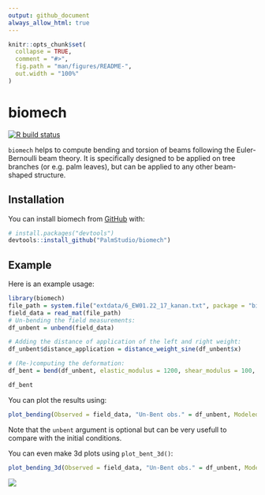 ```yaml
---
output: github_document
always_allow_html: true
---
```


<!-- README.md is generated from README.Rmd. Please edit that file -->

```r
knitr::opts_chunk$set(
  collapse = TRUE,
  comment = "#>",
  fig.path = "man/figures/README-",
  out.width = "100%"
)
```

# biomech

<!-- badges: start -->
[![R build status](https://github.com/PalmStudio/biomech/workflows/R-CMD-check/badge.svg)](https://github.com/PalmStudio/biomech/actions)
<!-- badges: end -->

`biomech` helps to compute bending and torsion of beams following the Euler-Bernoulli beam theory. It is specifically designed to be applied on
tree branches (or e.g. palm leaves), but can be applied to any other beam-shaped structure.

## Installation

You can install biomech from [GitHub](https://github.com/) with:

``` r
# install.packages("devtools")
devtools::install_github("PalmStudio/biomech")
```

## Example

Here is an example usage:

```r
library(biomech)
file_path = system.file("extdata/6_EW01.22_17_kanan.txt", package = "biomech")
field_data = read_mat(file_path)
# Un-bending the field measurements:
df_unbent = unbend(field_data)

# Adding the distance of application of the left and right weight:
df_unbent$distance_application = distance_weight_sine(df_unbent$x)

# (Re-)computing the deformation:
df_bent = bend(df_unbent, elastic_modulus = 1200, shear_modulus = 100, step = 0.02, points = 100, iterations = 15, verbose = TRUE)

df_bent
```

You can plot the results using:

```r
plot_bending(Observed = field_data, "Un-Bent obs." = df_unbent, Modeled = df_bent)
```

Note that the `unbent` argument is optional but can be very usefull to compare with the initial conditions.

You can even make 3d plots using `plot_bent_3d()`:

```r
plot_bending_3d(Observed = field_data, "Un-Bent obs." = df_unbent, Modeled = df_bent)
```

![](https://raw.githubusercontent.com/PalmStudio/biomech/master/www/bent.png)

